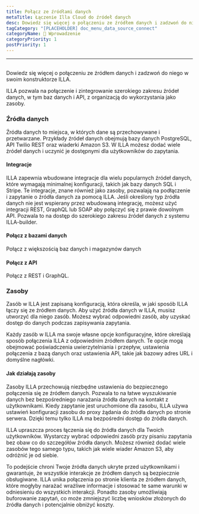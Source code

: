 ```yaml
---
title: Połącz ze źródłami danych
metaTitle: Łączenie Illa Cloud do źródeł danych
desc: Dowiedz się więcej o połączeniu ze źródłem danych i zadzwoń do niego w swoim konstruktorze ILLA
tagCategory: "[PLACEHOLDER] doc_menu_data_source_connect"
categoryName: 👋 Wprowadzenie
categoryPriority: 1
postPriority: 1
---
```


* * *

## <Heading hidden>Połącz ze swoimi źródłami danych (Action)</Heading>

Dowiedz się więcej o połączeniu ze źródłem danych i zadzwoń do niego w swoim konstruktorze ILLA.

ILLA pozwala na połączenie i zintegrowanie szerokiego zakresu źródeł danych, w tym baz danych i API, z organizacją do wykorzystania jako zasoby.

### Źródła danych

Źródła danych to miejsca, w których dane są przechowywane i przetwarzane. Przykłady źródeł danych obejmują bazy danych PostgreSQL, API Twilio REST oraz wiaderki Amazon S3. W ILLA możesz dodać wiele źródeł danych i uczynić je dostępnymi dla użytkowników do zapytania.

#### Integracje

ILLA zapewnia wbudowane integracje dla wielu popularnych źródeł danych, które wymagają minimalnej konfiguracji, takich jak bazy danych SQL i Stripe. Te integracje, znane również jako zasoby, pozwalają na podłączenie i zapytanie o źródła danych za pomocą ILLA. Jeśli określony typ źródła danych nie jest wspierany przez wbudowaną integrację, możesz użyć integracji REST, GraphQL lub SOAP aby połączyć się z prawie dowolnym API. Pozwala to na dostęp do szerokiego zakresu źródeł danych z systemu ILLA-builder.

#### Połącz z bazami danych

Połącz z większością baz danych i magazynów danych

#### Połącz z API

Połącz z REST i GraphQL.

### Zasoby

Zasób w ILLA jest zapisaną konfiguracją, która określa, w jaki sposób ILLA łączy się ze źródłem danych. Aby użyć źródła danych w ILLA, musisz utworzyć dla niego zasób. Możesz wybrać odpowiedni zasób, aby uzyskać dostęp do danych podczas zapisywania zapytania.

Każdy zasób w ILLA ma swoje własne opcje konfiguracyjne, które określają sposób połączenia ILLA z odpowiednim źródłem danych. Te opcje mogą obejmować poświadczenia uwierzytelniania i przepływ, ustawienia połączenia z bazą danych oraz ustawienia API, takie jak bazowy adres URL i domyślne nagłówki.

#### Jak działają zasoby

Zasoby ILLA przechowują niezbędne ustawienia do bezpiecznego połączenia się ze źródłem danych. Pozwala to na łatwe wyszukiwanie danych bez bezpośredniego narażania źródła danych na kontakt z użytkownikami. Kiedy zapytanie jest uruchomione dla zasobu, ILLA używa ustawień konfiguracji zasobu do proxy żądania do źródła danych po stronie serwera. Dzięki temu tylko ILLA ma bezpośredni dostęp do źródła danych.

ILLA upraszcza proces łączenia się do źródła danych dla Twoich użytkowników. Wystarczy wybrać odpowiedni zasób przy pisaniu zapytania bez obaw co do szczegółów źródła danych. Możesz również dodać wiele zasobów tego samego typu, takich jak wiele wiader Amazon S3, aby odróżnić je od siebie.

To podejście chroni Twoje źródła danych ukryte przed użytkownikami i gwarantuje, że wszystkie interakcje ze źródłem danych są bezpiecznie obsługiwane. ILLA unika połączenia po stronie klienta ze źródłem danych, które mogłyby narażać wrażliwe informacje i stosować te same warunki w odniesieniu do wszystkich interakcji. Ponadto zasoby umożliwiają buforowanie zapytań, co może zmniejszyć liczbę wniosków złożonych do źródła danych i potencjalnie obniżyć koszty.
